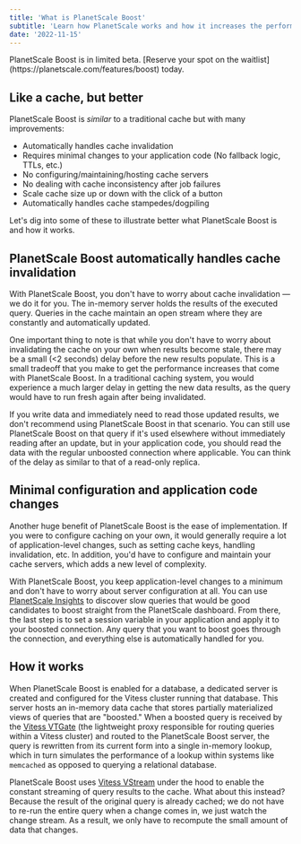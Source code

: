 ```yaml
---
title: 'What is PlanetScale Boost'
subtitle: 'Learn how PlanetScale works and how it increases the performance of your database.'
date: '2022-11-15'
---
```



<InfoBlock type='note'>
  PlanetScale Boost is in limited beta. [Reserve your spot on the waitlist](https://planetscale.com/features/boost) today.
</InfoBlock>

## Like a cache, but better

PlanetScale Boost is _similar_ to a traditional cache but with many improvements:

- Automatically handles cache invalidation
- Requires minimal changes to your application code (No fallback logic, TTLs, etc.)
- No configuring/maintaining/hosting cache servers
- No dealing with cache inconsistency after job failures
- Scale cache size up or down with the click of a button
- Automatically handles cache stampedes/dogpiling

Let's dig into some of these to illustrate better what PlanetScale Boost is and how it works.

## PlanetScale Boost automatically handles cache invalidation

With PlanetScale Boost, you don't have to worry about cache invalidation &mdash; we do it for you. The in-memory server holds the results of the executed query. Queries in the cache maintain an open stream where they are constantly and automatically updated.

One important thing to note is that while you don't have to worry about invalidating the cache on your own when results become stale, there may be a small (\<2 seconds) delay before the new results populate. This is a small tradeoff that you make to get the performance increases that come with PlanetScale Boost. In a traditional caching system, you would experience a much larger delay in getting the new data results, as the query would have to run fresh again after being invalidated.

If you write data and immediately need to read those updated results, we don't recommend using PlanetScale Boost in that scenario. You can still use PlanetScale Boost on that query if it's used elsewhere without immediately reading after an update, but in your application code, you should read the data with the regular unboosted connection where applicable. You can think of the delay as similar to that of a read-only replica.

## Minimal configuration and application code changes

Another huge benefit of PlanetScale Boost is the ease of implementation. If you were to configure caching on your own, it would generally require a lot of application-level changes, such as setting cache keys, handling invalidation, etc. In addition, you'd have to configure and maintain your cache servers, which adds a new level of complexity.

With PlanetScale Boost, you keep application-level changes to a minimum and don't have to worry about server configuration at all. You can use [PlanetScale Insights](https://planetscale.com/docs/concepts/query-insights) to discover slow queries that would be good candidates to boost straight from the PlanetScale dashboard. From there, the last step is to set a session variable in your application and apply it to your boosted connection. Any query that you want to boost goes through the connection, and everything else is automatically handled for you.

## How it works

When PlanetScale Boost is enabled for a database, a dedicated server is created and configured for the Vitess cluster running that database. This server hosts an in-memory data cache that stores partially materialized views of queries that are "boosted." When a boosted query is received by the [Vitess VTGate](https://vitess.io/docs/14.0/concepts/vtgate) (the lightweight proxy responsible for routing queries within a Vitess cluster) and routed to the PlanetScale Boost server, the query is rewritten from its current form into a single in-memory lookup, which in turn simulates the performance of a lookup within systems like `memcached` as opposed to querying a relational database.

PlanetScale Boost uses [Vitess VStream](https://vitess.io/docs/14.0/concepts/vstream/) under the hood to enable the constant streaming of query results to the cache. What about this instead? Because the result of the original query is already cached; we do not have to re-run the entire query when a change comes in, we just watch the change stream. As a result, we only have to recompute the small amount of data that changes.
